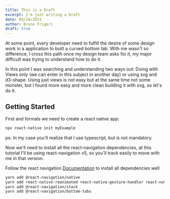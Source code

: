 ```yaml
---
title: This is a Draft
excerpt: I'm just writing a Draft
date: 04/24/2021
author: Bruno Frigeri
draft: true
---
```

At some point, every developer need to fulfill the desire of some design work in a application to built a curved bottom tab. With me wasn't so difference, I cross this path once my design team asks for it, my major difficult was trying to understand how to do it.

In this point I was searching and understanding two ways out: Doing with Views only (we can enter in this subject in another day) or using svg and d3-shape. Using just views is not easy but at the same time not some monster, but I found more easy and more clean building it with svg, so let's do it.

## Getting Started

First and formals we need to create a react native app:
```bash
npx react-native init myExample
```

ps: In my case you'll realize that I use typescript, but is not mandatory.

Now we'll need to install all the react-navigation dependencies, at this tutorial I'll be using react-navigation v5, so you'll track easily to move with me in that version.

Follow the react navigation [Documentation](https://reactnavigation.org/docs/getting-started/) to install all dependencies well

```bash
yarn add @react-navigation/native
yarn add react-native-reanimated react-native-gesture-handler react-native-screens react-native-safe-area-context @react-native-community/masked-view
yarn add @react-navigation/stack
yarn add @react-navigation/bottom-tabs
```
